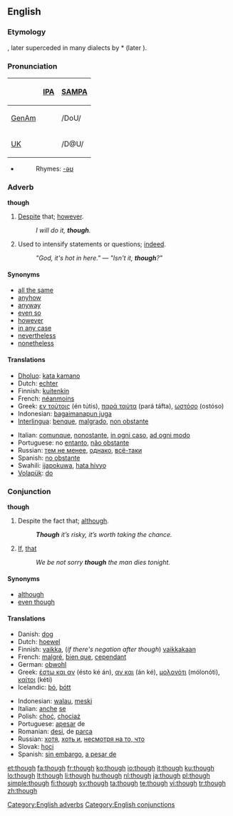 ==English==

{{rank|also|away|against|148|though|get|eyes|hand}}

===Etymology===
{{etyl|ang}} {{term|þeah|þēah}}, later superceded in many dialects by {{etyl|non}} *{{term||þóh}} (later {{term|þó}}).

===Pronunciation===
{| border=1 cellpadding=5
! !! [[w:IPA|IPA]] !! [[w:SAMPA|SAMPA]]
|-
! [[GenAm]]
| {{IPAchar|/ðoʊ/}} || /DoU/
|-
! [[UK]]
| {{IPAchar|/ðəʊ/}} || /D@U/
|}
* {{audio|en-us-though.ogg|Audio (US)}}
*: Rhymes: [[Rhymes:English:-əʊ|-əʊ]]

===Adverb===
'''though'''

# [[despite|Despite]] that; [[however]].
#: ''I will do it, '''though'''.''
# Used to intensify statements or questions; [[indeed]].
#: ''"God, it's hot in here." — "Isn't it, '''though'''?"''

====Synonyms====
* [[all the same]]
* [[anyhow]]
* [[anyway]]
* [[even so]]
* [[however]]
* [[in any case]]
* [[nevertheless]]
* [[nonetheless]]

====Translations====
{{trans-top|however}}
* [[Dholuo]]: [[kata kamano]]
* Dutch: [[echter]]
* Finnish: [[kuitenkin]]
* French: [[néanmoins]]
* Greek: [[εν τούτοις]] (én tútis), [[παρά ταύτα]] (pará táfta), [[ωστόσο]] (ostóso)
* Indonesian: [[bagaimanapun juga]]
* [[Interlingua]]: [[benque]], [[malgrado]], [[non obstante]]
{{trans-mid}}
* Italian: [[comunque]], [[nonostante]], [[in ogni caso]], [[ad ogni modo]]
* Portuguese: no [[entanto]], [[não obstante]]
* Russian: [[тем не менее]], [[однако]], [[всё-таки]]
* Spanish: [[no obstante]]
* Swahili: [[ijapokuwa]], [[hata hivyo]]
* [[Volapük]]: [[do#Volapük|do]]
{{trans-bottom}}

===Conjunction===
'''though'''

# Despite the fact that; [[although]].
#: '''''Though''' it’s risky, it’s worth taking the chance.''
# [[if|If]], [[that]] {{italbrac|now obsolete except in [[as though]]}}
#: ''We be not sorry '''though''' the man dies tonight.''

====Synonyms====
* [[although]]
* [[even though]]

====Translations====
{{trans-top|although}}
* Danish: [[dog]]
* Dutch: [[hoewel]]
* Finnish: [[vaikka]], (''if there's negation after though'') [[vaikkakaan]]
* French: [[malgré]], [[bien que]], [[cependant]]
* German: [[obwohl]]
* Greek: [[έστω και αν]] (ésto ké án), [[αν και]] (án ké), [[μολονότι]] (mólonóti), [[καίτοι]] (kéti)
* Icelandic: [[þó]], [[þótt]]
{{trans-mid}}
* Indonesian: [[walau]], [[meski]]
* Italian: [[anche]] [[se]]
* Polish: [[choć]], [[chociaż]]
* Portuguese: [[apesar]] de
* Romanian: [[desi]], de [[parca]]
* Russian: [[хотя]], [[хоть и]], [[несмотря на то, что]]
* Slovak: [[hoci]]
* Spanish: [[sin embargo]], [[a pesar de]]
{{trans-bottom}}

[[Category:English adverbs]]
[[Category:English conjunctions]]

[[et:though]]
[[fa:though]]
[[fr:though]]
[[ko:though]]
[[io:though]]
[[it:though]]
[[ku:though]]
[[lo:though]]
[[lt:though]]
[[li:though]]
[[hu:though]]
[[nl:though]]
[[ja:though]]
[[pl:though]]
[[simple:though]]
[[fi:though]]
[[sv:though]]
[[ta:though]]
[[te:though]]
[[vi:though]]
[[tr:though]]
[[zh:though]]
